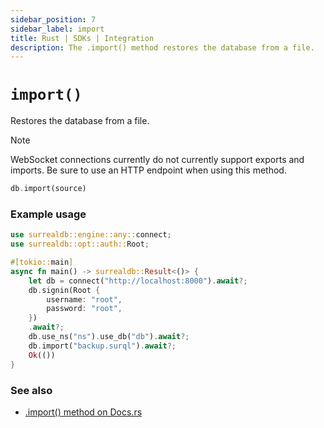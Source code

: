 ```yaml
---
sidebar_position: 7
sidebar_label: import
title: Rust | SDKs | Integration
description: The .import() method restores the database from a file.
---
```


# `import()`

Restores the database from a file.

> [!NOTE]
> WebSocket connections currently do not currently support exports and imports. Be sure to use an HTTP endpoint when using this method.

```rust title="Method Syntax"
db.import(source)
```

### Example usage

```rust
use surrealdb::engine::any::connect;
use surrealdb::opt::auth::Root;

#[tokio::main]
async fn main() -> surrealdb::Result<()> {
    let db = connect("http://localhost:8000").await?;
    db.signin(Root {
        username: "root",
        password: "root",
    })
    .await?;
    db.use_ns("ns").use_db("db").await?;
    db.import("backup.surql").await?;
    Ok(())
}
```

### See also

* [.import() method on Docs.rs](https://docs.rs/surrealdb/latest/surrealdb/struct.Surreal.html#method.import)